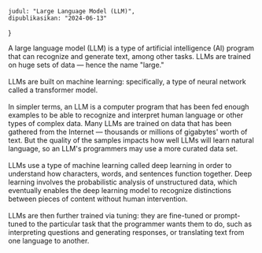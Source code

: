     judul: "Large Language Model (LLM)",
    dipublikasikan: "2024-06-13"
}

A large language model (LLM) is a type of artificial intelligence (AI) program 
that can recognize and generate text, among other tasks. LLMs are trained on huge sets of 
data — hence the name "large."<br/>
<br/>
LLMs are built on machine learning: specifically, a type of neural network called a transformer 
model.<br/>
<br/>
In simpler terms, an LLM is a computer program that has been fed enough examples to be able 
to recognize and interpret human language or other types of complex data. 
Many LLMs are trained on data that has been gathered from the Internet — thousands or 
millions of gigabytes' worth of text. 
But the quality of the samples impacts how well LLMs will learn natural language, 
so an LLM's programmers may use a more curated data set.<br/>
<br/>
LLMs use a type of machine learning called deep learning in order to understand how characters, 
words, and sentences function together. Deep learning involves the probabilistic analysis 
of unstructured data, which eventually enables the deep learning model to recognize 
distinctions between pieces of content without human intervention.<br/>
<br/>
LLMs are then further trained via tuning: they are fine-tuned or prompt-tuned to the particular task that the programmer wants them to do, such as interpreting questions and generating responses, or translating text from one language to another.